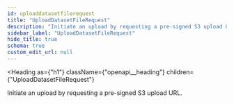 ```yaml
---
id: uploaddatasetfilerequest
title: "UploadDatasetFileRequest"
description: "Initiate an upload by requesting a pre-signed S3 upload URL."
sidebar_label: "UploadDatasetFileRequest"
hide_title: true
schema: true
custom_edit_url: null
---
```



<Heading
  as={"h1"}
  className={"openapi__heading"}
  children={"UploadDatasetFileRequest"}
>
</Heading>



Initiate an upload by requesting a pre-signed S3 upload URL.

<ul>
  <SchemaItem
    collapsible={false}
    name={"datasetId"}
    required={true}
    schemaName={"string"}
    qualifierMessage={undefined}
    schema={{"type":"string","description":"The ID of the dataset corresponding to the file."}}
  >
    
  </SchemaItem>
</ul>
            